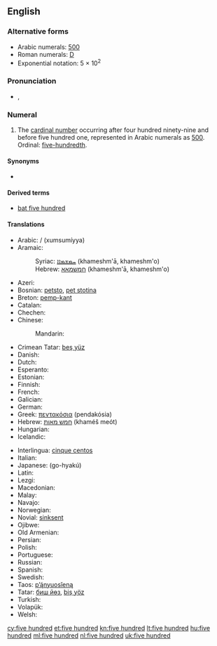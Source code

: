 ==English==

===Alternative forms===
* Arabic numerals: [[500]] {{qualifier|see for numerical forms in other scripts}}
* Roman numerals: [[D]]
* Exponential notation: 5 &times; 10<sup>2</sup>
<!-- Please add other numerical forms to the page for 500 instead of here. -->

===Pronunciation===
* {{a|UK|US}} {{IPA|/ˈfaɪv ˈhʌn.dɹəd/|/ˈfaɪv ˈhʌn.dɹɪd/}}, {{X-SAMPA|/"faIv "hVn.dr@d/|/"faIv "hVn.drId/}}

===Numeral===
{{head|en|numeral|head=[[five]] [[hundred]]}}

# {{cardinal|lang=en}} The [[cardinal number]] occurring after four hundred ninety-nine and before five hundred one, represented in Arabic numerals as [[500]]. Ordinal: [[five-hundredth]].

====Synonyms====
* {{symbolic|500}}

====Derived terms====
* [[bat five hundred]]

====Translations====
{{trans-top|cardinal number 500}}
* Arabic: {{t-|ar|خمسمائة|alt=خُمْسُمِائَةٍ}} / {{Arab|[[خمس مائة|خُمْسُ مِائَةٍ]]}} (xumsumíyya)
* Aramaic:
*: Syriac: [[ܚܡܫܡܐܐ]] (khameshm'ā, khameshm'o) {{c}}
*: Hebrew: [[חמשמאא]] (khameshm'ā, khameshm'o) {{c}}
* Azeri: {{t-|az|beş yüz}}
* Bosnian: [[petsto]], [[pet stotina]] {{f}}
* Breton: [[pemp-kant]]
* Catalan: {{t+|ca|cinc-cents}}
* Chechen: {{tø|ce|пхи бIе|tr=pxi bje}}
* Chinese:
*: Mandarin: {{t|zh|五百|sc=Hani}}
* Crimean Tatar: [[beş yüz#Crimean Tatar|beş yüz]]
* Danish: {{t-|da|fem hundrede|c}}
* Dutch: {{t+|nl|vijfhonderd|f}}
* Esperanto: {{t-|eo|kvincent|xs=Esperanto}}
* Estonian: {{t-|et|viissada}}
* Finnish: {{t-|fi|viisisataa}}
* French: {{t-|fr|cinq cents|m}}
* Galician: {{t+|gl|quiñentos|xs=Galician}}
* German: {{t+|de|fünfhundert|f}}
* Greek: [[πεντακόσια]] (pendakósia)
* Hebrew: [[חמש מאות]] (khaméš meót)
* Hungarian: {{t+|hu|ötszáz}}
* Icelandic: {{t-|is|fimm hundruð}}
{{trans-mid}}
* Interlingua: [[cinque centos]]
* Italian: {{t+|it|cinquecento|m}}
* Japanese: {{t-|ja|五百}} (go-hyakú)
* Latin: {{t+|la|quingenti|alt=quīngentī}}
* Lezgi: {{tø|lez|вад вишни|sc=Cyrl}}
* Macedonian: {{t-|mk|петстотини|tr=petstótini}}
* Malay: {{t-|ms|lima ratus}}
* Navajo: {{tø|nv|ashdladi neeznádiin|xs=Navajo}}
* Norwegian: {{t-|no|fem hundre}}
* Novial: [[sinksent]]
* Ojibwe: {{tø|oj|naanwaak}}
* Old Armenian: {{tø|xcl|հինգհարիւր|tr=hinghariwr|sc=Armn}}
* Persian: {{t-|fa|پانصد|tr=pânsad|xs=Persian}}
* Polish: {{t+|pl|pięćset}}
* Portuguese: {{t+|pt|quinhentos}}
* Russian: {{t+|ru|пятьсот|tr=pjat’sót}}
* Spanish: {{t-|es|quinientos}}
* Swedish: {{t-|sv|femhundra}}
* Taos: [[p’ą́nyuosǐeną]]
* Tatar: [[биш йөз#Tatar|биш йөз]], [[biş yöz#Tatar|biş yöz]]
* Turkish: {{t-|tr|beş yüz}}
* Volapük: {{t+|vo|lultum}}
* Welsh: {{t+|cy|pum cant|xs=Welsh}}
{{trans-bottom}}

[[cy:five hundred]]
[[et:five hundred]]
[[kn:five hundred]]
[[lt:five hundred]]
[[hu:five hundred]]
[[ml:five hundred]]
[[nl:five hundred]]
[[uk:five hundred]]